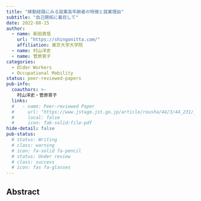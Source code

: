 ```yaml
---
title: "移動経路にみる就業高年齢者の特徴と就業理由"
subtitle: "自己開拓に着目して"
date: 2022-08-15
author:
  - name: 新田真悟
    url: "https://shingonitta.com/"
    affiliation: 東京大学大学院
  - name: 村山洋史
  - name: 菅原育子
categories:
  - Older Workers
  - Occupational Mobility
status: peer-reviewed-papers
pub-info:
  coauthors: >-
    村山洋史・菅原育子
  links:
  #   - name: Peer-reviewed Paper
  #     url: "https://www.jstage.jst.go.jp/article/rousha/44/3/44_231/_pdf/-char/ja"
  #     local: false
  #     icon: fa6-solid:file-pdf
hide-detail: false
pub-status: 
  # status: Writing
  # class: warning
  # icon: fa-solid fa-pencil
  # status: Under review
  # class: success
  # icon: fas fa-glasses
---
```


## Abstract

